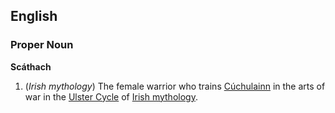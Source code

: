 ==English==

===Proper Noun===
'''Scáthach'''

#(''Irish mythology'') The female warrior who trains [[Cúchulainn]] in the arts of war in the [[Ulster Cycle]] of [[Irish mythology]].